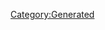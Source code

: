 {{Texts/Music
 |ID=89
 |MusicName=チェンジ!!!!!
 |OfficialName=チェンジ!!!!!
 |VocalName=ワルキューレ　美雲ΔJUNNA フレイアΔ鈴木みのり カナメΔ安野希世乃 レイナΔ東山奈央 マキナΔ西田望見
 |VocalNameLF=ワルキューレ　美雲ΔJUNNA　フレイアΔ鈴木みのり
カナメΔ安野希世乃　レイナΔ東山奈央　マキナΔ西田望見
 |Description=作品：劇場版マクロスΔ激情のワルキューレ

歌手：ワルキューレ
　　　美雲ΔJUNNA　フレイアΔ鈴木みのり
　　　カナメΔ安野希世乃　レイナΔ東山奈央
　　　マキナΔ西田望見

作詞：岩里祐穂
作曲：Rasmus Faber
 |BuyURL=http://recochoku.jp/song/S1006375754/
 |StoryDesc=初ライブの直前、美雲の厳しい言葉に真剣な顔を見せる
フレイア。未だ成果を出せていないフレイアだったが…

ハヤテたちデルタ小隊が見守る中、眩惑的なステージが
始まる。レッスンの時とはうって変わり、ステージ上で
輝きを放つフレイアの姿にハヤテは目を離せずにいた。
 |StoryTitle=「駄目ならクビよ？」
 |BannerId=0
 |AnmStoreURL=
}}
[[Category:Generated]]
